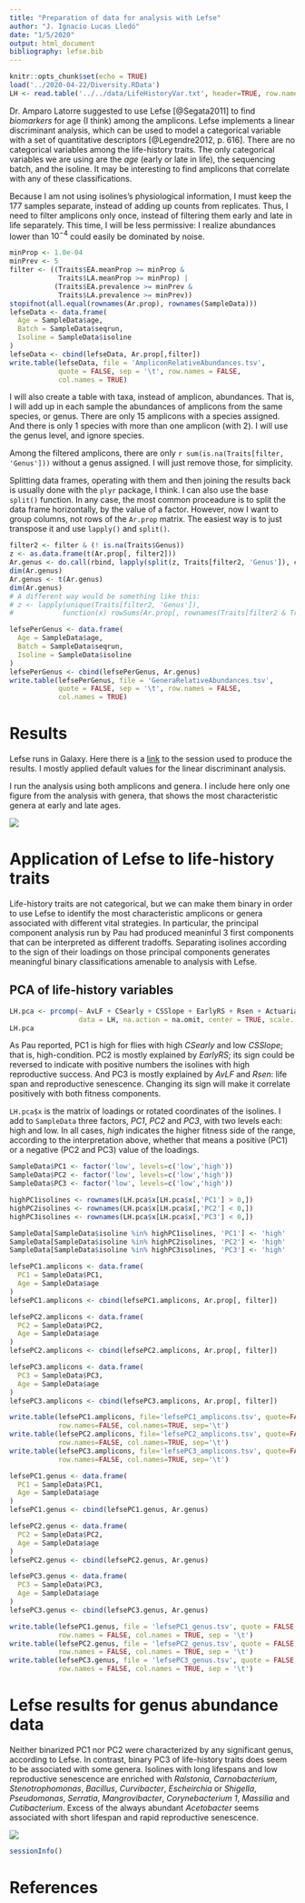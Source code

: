 ```yaml
---
title: "Preparation of data for analysis with Lefse"
author: "J. Ignacio Lucas Lledó"
date: "1/5/2020"
output: html_document
bibliography: lefse.bib
---
```


```r
knitr::opts_chunk$set(echo = TRUE)
load('../2020-04-22/Diversity.RData')
LH <- read.table('../../data/LifeHistoryVar.txt', header=TRUE, row.names=1)
```

Dr. Amparo Latorre suggested to use Lefse [@Segata2011] to find *biomarkers*
for age (I think) among the amplicons. Lefse implements a linear discriminant
analysis, which can be used to model a categorical variable with a set of
quantitative descriptors [@Legendre2012, p. 616]. There are no categorical
variables among the life-history traits. The only categorical variables we are
using are the *age* (early or late in life), the sequencing batch, and the
isoline. It may be interesting to find amplicons that correlate with any of
these classifications.

Because I am not using isolines's physiological information, I must keep the
177 samples separate, instead of adding up counts from replicates. Thus, I need
to filter amplicons only once, instead of filtering them early and late in life
separately. This time, I will be less permissive: I realize abundances lower
than $10^{-4}$ could easily be dominated by noise.

```r
minProp <- 1.0e-04
minPrev <- 5
filter <- ((Traits$EA.meanProp >= minProp & 
            Traits$LA.meanProp >= minProp) |
           (Traits$EA.prevalence >= minPrev &
            Traits$LA.prevalence >= minPrev))
stopifnot(all.equal(rownames(Ar.prop), rownames(SampleData)))
lefseData <- data.frame(
  Age = SampleData$age,
  Batch = SampleData$seqrun,
  Isoline = SampleData$isoline
)
lefseData <- cbind(lefseData, Ar.prop[,filter])
write.table(lefseData, file = 'AmpliconRelativeAbundances.tsv',
            quote = FALSE, sep = '\t', row.names = FALSE,
            col.names = TRUE)
```

I will also create a table with taxa, instead of amplicon, abundances.
That is, I will add up in each sample the abundances of amplicons from
the same species, or genus. There are only 15 amplicons with a species
assigned. And there is only 1 species with more than one amplicon (with 2).
I will use the genus level, and ignore species.

Among the filtered amplicons, there are only `r sum(is.na(Traits[filter, 'Genus']))`
without a genus assigned. I will just remove those, for simplicity.

Splitting data frames, operating with them and then joining the results
back is usually done with the `plyr` package, I think. I can also use
the base `split()` function. In any case, the most common proceadure is
to split the data frame horizontally, by the value of a factor. However,
now I want to group columns, not rows of the `Ar.prop` matrix. The easiest
way is to just transpose it and use `lapply()` and `split()`.

```r
filter2 <- filter & (! is.na(Traits$Genus))
z <- as.data.frame(t(Ar.prop[, filter2]))
Ar.genus <- do.call(rbind, lapply(split(z, Traits[filter2, 'Genus']), colSums))
dim(Ar.genus)
Ar.genus <- t(Ar.genus)
dim(Ar.genus)
# A different way would be something like this:
# z <- lapply(unique(Traits[filter2, 'Genus']),
#            function(x) rowSums(Ar.prop[, rownames(Traits[filter2 & Traits$Genus == x,]), drop=FALSE]))

lefsePerGenus <- data.frame(
  Age = SampleData$age,
  Batch = SampleData$seqrun,
  Isoline = SampleData$isoline
)
lefsePerGenus <- cbind(lefsePerGenus, Ar.genus)
write.table(lefsePerGenus, file = 'GeneraRelativeAbundances.tsv',
            quote = FALSE, sep = '\t', row.names = FALSE,
            col.names = TRUE)
```

# Results

Lefse runs in Galaxy. Here there is a [link](http://huttenhower.sph.harvard.edu/galaxy/u/ignasilucas/h/2020-05-01lefseanalysis)
to the session used to produce the results. I mostly applied default values for the linear
discriminant analysis.

I run the analysis using both amplicons and genera. I include here only one figure from the
analysis with genera, that shows the most characteristic genera at early and late ages.

![](./Galaxy19.png)

# Application of Lefse to life-history traits

Life-history traits are not categorical, but we can make them binary in order to use
Lefse to identify the most characteristic amplicons or genera associated with different
vital strategies. In particular, the principal component analysis run by Pau had
produced meaninful 3 first components that can be interpreted as different tradoffs.
Separating isolines according to the sign of their loadings on those principal components
generates meaningful binary classifications amenable to analysis with Lefse.

## PCA of life-history variables

```r
LH.pca <- prcomp(~ AvLF + CSearly + CSSlope + EarlyRS + Rsen + ActuarialB,
                 data = LH, na.action = na.omit, center = TRUE, scale. = TRUE)
LH.pca
```

As Pau reported, PC1 is high for flies with high *CSearly* and low *CSSlope*;
that is, high-condition. PC2 is mostly explained by *EarlyRS*; its sign could
be reversed to indicate with positive numbers the isolines with high reproductive
success. And PC3 is mostly explained by *AvLF* and *Rsen*: life span and
reproductive senescence. Changing its sign will make it correlate positively
with both fitness components.

`LH.pca$x` is the matrix of loadings or rotated coordinates of the isolines.
I add to `SampleData` three factors, *PC1*, *PC2* and *PC3*, with two levels
each: high and low. In all cases, *high* indicates the higher fitness side of
the range, according to the interpretation above, whether that means a positive
(PC1) or a negative (PC2 and PC3) value of the loadings.

```r
SampleData$PC1 <- factor('low', levels=c('low','high'))
SampleData$PC2 <- factor('low', levels=c('low','high'))
SampleData$PC3 <- factor('low', levels=c('low','high'))

highPC1isolines <- rownames(LH.pca$x[LH.pca$x[,'PC1'] > 0,])
highPC2isolines <- rownames(LH.pca$x[LH.pca$x[,'PC2'] < 0,])
highPC3isolines <- rownames(LH.pca$x[LH.pca$x[,'PC3'] < 0,])

SampleData[SampleData$isoline %in% highPC1isolines, 'PC1'] <- 'high'
SampleData[SampleData$isoline %in% highPC2isolines, 'PC2'] <- 'high'
SampleData[SampleData$isoline %in% highPC3isolines, 'PC3'] <- 'high'
```

```r
lefsePC1.amplicons <- data.frame(
  PC1 = SampleData$PC1,
  Age = SampleData$age
)
lefsePC1.amplicons <- cbind(lefsePC1.amplicons, Ar.prop[, filter])

lefsePC2.amplicons <- data.frame(
  PC2 = SampleData$PC2,
  Age = SampleData$age
)
lefsePC2.amplicons <- cbind(lefsePC2.amplicons, Ar.prop[, filter])

lefsePC3.amplicons <- data.frame(
  PC3 = SampleData$PC3,
  Age = SampleData$age
)
lefsePC3.amplicons <- cbind(lefsePC3.amplicons, Ar.prop[, filter])

write.table(lefsePC1.amplicons, file='lefsePC1_amplicons.tsv', quote=FALSE,
            row.names=FALSE, col.names=TRUE, sep='\t')
write.table(lefsePC2.amplicons, file='lefsePC2_amplicons.tsv', quote=FALSE,
            row.names=FALSE, col.names=TRUE, sep='\t')
write.table(lefsePC3.amplicons, file='lefsePC3_amplicons.tsv', quote=FALSE,
            row.names=FALSE, col.names=TRUE, sep='\t')
```

```r
lefsePC1.genus <- data.frame(
  PC1 = SampleData$PC1,
  Age = SampleData$age
)
lefsePC1.genus <- cbind(lefsePC1.genus, Ar.genus)

lefsePC2.genus <- data.frame(
  PC2 = SampleData$PC2,
  Age = SampleData$age
)
lefsePC2.genus <- cbind(lefsePC2.genus, Ar.genus)

lefsePC3.genus <- data.frame(
  PC3 = SampleData$PC3,
  Age = SampleData$age
)
lefsePC3.genus <- cbind(lefsePC3.genus, Ar.genus)

write.table(lefsePC1.genus, file = 'lefsePC1_genus.tsv', quote = FALSE,
            row.names = FALSE, col.names = TRUE, sep = '\t')
write.table(lefsePC2.genus, file = 'lefsePC2_genus.tsv', quote = FALSE,
            row.names = FALSE, col.names = TRUE, sep = '\t')
write.table(lefsePC3.genus, file = 'lefsePC3_genus.tsv', quote = FALSE,
            row.names = FALSE, col.names = TRUE, sep = '\t')
```

# Lefse results for genus abundance data

Neither binarized PC1 nor PC2 were characterized by any significant genus,
according to Lefse. In contrast, binary PC3 of life-history traits does seem
to be associated with some genera. Isolines with long lifespans and low
reproductive senescence are enriched with *Ralstonia*, *Carnobacterium*,
*Stenotrophomonas*, *Bacillus*, *Curvibacter*, *Escheirchia* or *Shigella*,
*Pseudomonas*, *Serratia*, *Mangrovibacter*, *Corynebacterium 1*, *Massilia*
and *Cutibacterium*. Excess of the always abundant *Acetobacter* seems
associated with short lifespan and rapid reproductive senescence.

![](./LefsePC3_genus.png)


```r
sessionInfo()
```

# References

